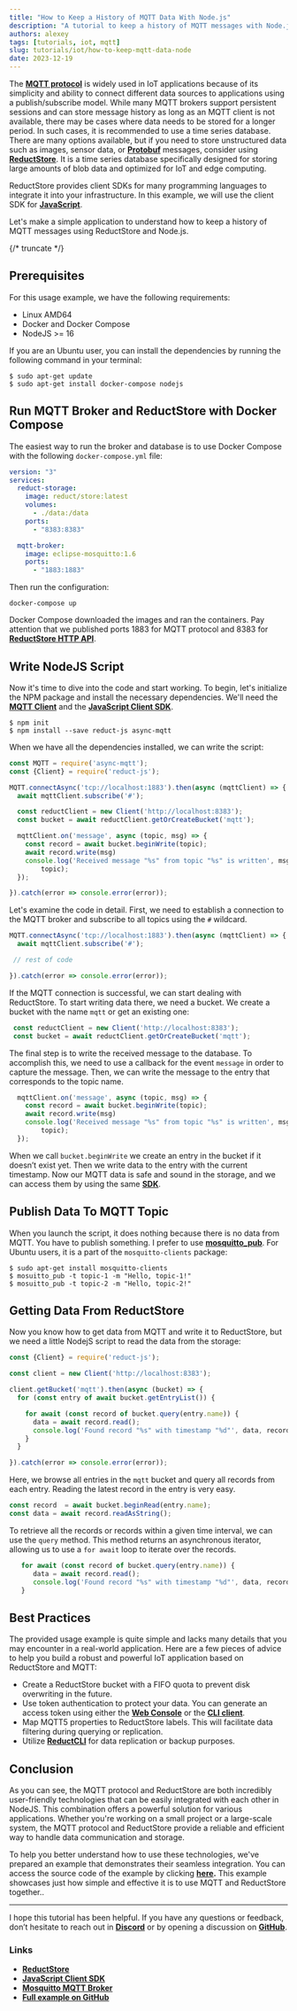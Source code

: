 ```yaml
---
title: "How to Keep a History of MQTT Data With Node.js"
description: "A tutorial to keep a history of MQTT messages with Node.js by using the ReductStore Client SDK for JavaScript."
authors: alexey
tags: [tutorials, iot, mqtt]
slug: tutorials/iot/how-to-keep-mqtt-data-node
date: 2023-12-19
---
```


The [**MQTT protocol**](https://mqtt.org/) is widely used in IoT applications because of its simplicity and ability to connect different data sources to applications using a publish/subscribe model. While many MQTT brokers support persistent sessions and can store message history as long as an MQTT client is not available, there may be cases where data needs to be stored for a longer period. In such cases, it is recommended to use a time series database. There are many options available, but if you need to store unstructured data such as images, sensor data, or [**Protobuf**](https://protobuf.dev/) messages, consider using [**ReductStore**](https://www.reduct.store). It is a time series database specifically designed for storing large amounts of blob data and optimized for IoT and edge computing.

ReductStore provides client SDKs for many programming languages to integrate it into your infrastructure. In this example, we will use the client SDK for [**JavaScript**](https://github.com/reductstore/reduct-js).

Let's make a simple application to understand how to keep a history of MQTT messages using ReductStore and Node.js.

{/* truncate */}

## Prerequisites

For this usage example, we have the following requirements:

- Linux AMD64
- Docker and Docker Compose
- NodeJS >= 16

If you are an Ubuntu user, you can install the dependencies by running the following command in your terminal:

```
$ sudo apt-get update
$ sudo apt-get install docker-compose nodejs
```

## Run MQTT Broker and ReductStore with Docker Compose

The easiest way to run the broker and database is to use Docker Compose with the following `docker-compose.yml` file:

```yaml
version: "3"
services:
  reduct-storage:
    image: reduct/store:latest
    volumes:
      - ./data:/data
    ports:
      - "8383:8383"

  mqtt-broker:
    image: eclipse-mosquitto:1.6
    ports:
      - "1883:1883"
```

Then run the configuration:

```
docker-compose up
```

Docker Compose downloaded the images and ran the containers. Pay attention that we published ports 1883 for MQTT protocol and 8383 for [**ReductStore HTTP API**](/docs/http-api).

## Write NodeJS Script

Now it's time to dive into the code and start working. To begin, let's initialize the NPM package and install the necessary dependencies. We'll need the [**MQTT Client**](https://www.npmjs.com/package/async-mqtt) and the [**JavaScript Client SDK**](https://www.npmjs.com/package/reduct-js).

```
$ npm init
$ npm install --save reduct-js async-mqtt
```

When we have all the dependencies installed, we can write the script:

```jsx
const MQTT = require('async-mqtt');
const {Client} = require('reduct-js');

MQTT.connectAsync('tcp://localhost:1883').then(async (mqttClient) => {
  await mqttClient.subscribe('#');

  const reductClient = new Client('http://localhost:8383');
  const bucket = await reductClient.getOrCreateBucket('mqtt');

  mqttClient.on('message', async (topic, msg) => {
    const record = await bucket.beginWrite(topic);
    await record.write(msg)
    console.log('Received message "%s" from topic "%s" is written', msg,
        topic);
  });

}).catch(error => console.error(error));
```

Let's examine the code in detail. First, we need to establish a connection to the MQTT broker and subscribe to all topics using the `#` wildcard.

```jsx
MQTT.connectAsync('tcp://localhost:1883').then(async (mqttClient) => {
  await mqttClient.subscribe('#');

 // rest of code

}).catch(error => console.error(error));
```

If the MQTT connection is successful, we can start dealing with ReductStore. To start writing data there, we need a bucket. We create a bucket with the name `mqtt` or get an existing one:

```jsx
 const reductClient = new Client('http://localhost:8383');
 const bucket = await reductClient.getOrCreateBucket('mqtt');
```

The final step is to write the received message to the database. To accomplish this, we need to use a callback for the event `message` in order to capture the message. Then, we can write the message to the entry that corresponds to the topic name.

```jsx
  mqttClient.on('message', async (topic, msg) => {
    const record = await bucket.beginWrite(topic);
    await record.write(msg)
    console.log('Received message "%s" from topic "%s" is written', msg,
        topic);
  });
```

When we call `bucket.beginWrite` we create an entry in the bucket if it doesn’t exist yet. Then we write data to the entry with the current timestamp. Now our MQTT data is safe and sound in the storage, and we can access them by using the same [**SDK**](https://js.reduct.store/).

## Publish Data To MQTT Topic

When you launch the script, it does nothing because there is no data from MQTT. You have to publish something. I prefer to use [**mosquitto_pub**](https://mosquitto.org/man/mosquitto_pub-1.html). For Ubuntu users, it is a part of the `mosquitto-clients` package:

```
$ sudo apt-get install mosquitto-clients
$ mosuitto_pub -t topic-1 -m "Hello, topic-1!"
$ mosuitto_pub -t topic-2 -m "Hello, topic-2!"
```

## Getting Data From ReductStore

Now you know how to get data from MQTT and write it to ReductStore, but we need a little NodejS script to read the data from the storage:

```jsx
const {Client} = require('reduct-js');

const client = new Client('http://localhost:8383');

client.getBucket('mqtt').then(async (bucket) => {
  for (const entry of await bucket.getEntryList()) {

    for await (const record of bucket.query(entry.name)) {
      data = await record.read();
      console.log('Found record "%s" with timestamp "%d"', data, record.time);
    }
  }

}).catch(error => console.error(error));
```

Here, we browse all entries in the `mqtt` bucket and query all records from each entry. Reading the latest record in the entry is very easy.

```jsx
const record  = await bucket.beginRead(entry.name);
const data = await record.readAsString();
```

To retrieve all the records or records within a given time interval, we can use the `query` method. This method returns an asynchronous iterator, allowing us to use a `for await` loop to iterate over the records.

```jsx
   for await (const record of bucket.query(entry.name)) {
      data = await record.read();
      console.log('Found record "%s" with timestamp "%d"', data, record.time);
   }
```

## Best Practices

The provided usage example is quite simple and lacks many details that you may encounter in a real-world application. Here are a few pieces of advice to help you build a robust and powerful IoT application based on ReductStore and MQTT:

- Create a ReductStore bucket with a FIFO quota to prevent disk overwriting in the future.
- Use token authentication to protect your data. You can generate an access token using either the [**Web Console**](https://github.com/reductstore/web-console) or the [**CLI client**](https://cli.reduct.store/).
- Map MQTT5 properties to ReductStore labels. This will facilitate data filtering during querying or replication.
- Utilize [**ReductCLI**](http://cli.reduct.store/) for data replication or backup purposes.

## Conclusion

As you can see, the MQTT protocol and ReductStore are both incredibly user-friendly technologies that can be easily integrated with each other in NodeJS. This combination offers a powerful solution for various applications. Whether you're working on a small project or a large-scale system, the MQTT protocol and ReductStore provide a reliable and efficient way to handle data communication and storage.

To help you better understand how to use these technologies, we've prepared an example that demonstrates their seamless integration. You can access the source code of the example by clicking **[here](https://github.com/reductstore/reduct-mqtt-example).** This example showcases just how simple and effective it is to use MQTT and ReductStore together..

---

I hope this tutorial has been helpful. If you have any questions or feedback, don’t hesitate to reach out in [**Discord**](https://discord.com/invite/8wPtPGJYsn) or by opening a discussion on [**GitHub**](https://github.com/reductstore/reductstore/discussions).

### Links

- [**ReductStore**](/docs/getting-started)
- [**JavaScript Client SDK**](https://js.reduct.store/)
- [**Mosquitto MQTT Broker**](https://mosquitto.org/)
- [**Full example on GitHub**](https://github.com/reductstore/reduct-mqtt-example)